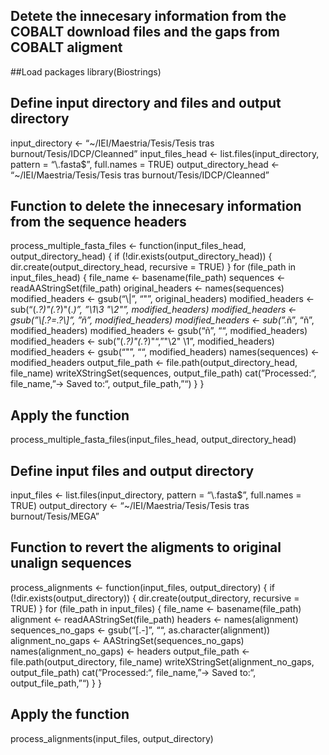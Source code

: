 ## Detete the innecesary information from the COBALT download files and the gaps from COBALT aligment

##Load packages
library(Biostrings)

## Define input directory and files and output directory
input_directory <- "~/IEI/Maestria/Tesis/Tesis tras burnout/Tesis/IDCP/Cleanned"
input_files_head <- list.files(input_directory, pattern = "\\.fasta$", full.names = TRUE)
output_directory_head <- "~/IEI/Maestria/Tesis/Tesis tras burnout/Tesis/IDCP/Cleanned"

## Function to delete the innecesary information from the sequence headers
process_multiple_fasta_files <- function(input_files_head, output_directory_head) {
  if (!dir.exists(output_directory_head)) {
    dir.create(output_directory_head, recursive = TRUE)
  }
  for (file_path in input_files_head) {
    file_name <- basename(file_path)
    sequences <- readAAStringSet(file_path) 
    original_headers <- names(sequences)
    modified_headers <- gsub("\\|", "\"", original_headers)
    modified_headers <- sub("(.*?)\"(.*?)\"(.*)", "\\1\\3 \"\\2\"", modified_headers)
    modified_headers <- gsub("\\[.*?=.*?\\]", "ñ", modified_headers)
    modified_headers <- sub(".*ñ", "ñ", modified_headers)
    modified_headers <- gsub("ñ", "", modified_headers)
    modified_headers <- sub("(.*?)\"(.*?)\"", "\"\\2\" \\1", modified_headers)
    modified_headers <- gsub("\"", "", modified_headers)
    names(sequences) <- modified_headers
    output_file_path <- file.path(output_directory_head, file_name)
    writeXStringSet(sequences, output_file_path)
    cat("Processed:", file_name, "-> Saved to:", output_file_path, "\n")
  }
}

## Apply the function
process_multiple_fasta_files(input_files_head, output_directory_head)

## Define input files and output directory
input_files <- list.files(input_directory, pattern = "\\.fasta$", full.names = TRUE)
output_directory <- "~/IEI/Maestria/Tesis/Tesis tras burnout/Tesis/MEGA"

## Function to revert the aligments to original unalign sequences
process_alignments <- function(input_files, output_directory) {
  if (!dir.exists(output_directory)) {
    dir.create(output_directory, recursive = TRUE)
  }
  for (file_path in input_files) {
   file_name <- basename(file_path)
    alignment <- readAAStringSet(file_path)
    headers <- names(alignment)
    sequences_no_gaps <- gsub("[.-]", "", as.character(alignment))
    alignment_no_gaps <- AAStringSet(sequences_no_gaps)
    names(alignment_no_gaps) <- headers
    output_file_path <- file.path(output_directory, file_name)
    writeXStringSet(alignment_no_gaps, output_file_path)
    cat("Processed:", file_name, "-> Saved to:", output_file_path, "\n")
  }
}

## Apply the function
process_alignments(input_files, output_directory)
